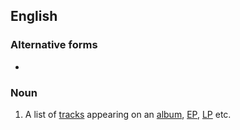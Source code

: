==English==

===Alternative forms===
* {{l|en|track listing}}

===Noun===
{{en-noun}}

# {{label|en|music}} A list of [[track]]s appearing on an [[album]], [[EP]], [[LP]] etc.